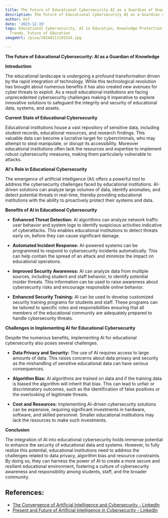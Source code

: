 ```yaml
---
title: The Future of Educational Cybersecurity AI as a Guardian of Knowledge
description: The Future of Educational Cybersecurity AI as a Guardian of Knowledge
author: Usf
date: '2023-12-19'
tags: Educational Cybersecurity, AI in Education, Knowledge Protection, Cybersecurity
  Trends, Future of Education
imageUrl: /pixa/20240111191524.jpg

---
```

**The Future  of Educational Cybersecurity: AI as a Guardian of Knowledge**

**Introduction**

The educational landscape is undergoing a profound transformation driven by the rapid integration of technology.  While this technological  revolution has brought about numerous benefits it has also created new avenues for cyber threats to exploit. As a result educational institutions are facing  unprecedented  cybersecurity  challenges  making it imperative to explore innovative solutions to safeguard the integrity and  security of educational  data,  systems, and assets.

**Current State of Educational Cybersecurity**

Educational institutions house a vast  repository of sensitive data, including student records, educational  resources, and research findings. This valuable  data can become  a lucrative  target for cybercriminals, who may attempt to steal manipulate, or disrupt its accessibility. Moreover educational institutions often lack the resources and expertise to implement robust cybersecurity measures, making them particularly vulnerable to attacks.

**AI's Role in  Educational Cybersecurity**

The emergence of artificial intelligence (AI) offers a powerful tool to address the cybersecurity challenges  faced by educational institutions. AI-driven  solutions can analyze large volumes of data, identify anomalies, and detect potential threats in  real-time, thereby providing educational  institutions with the ability to proactively protect their systems and data.

**Benefits of AI in Educational Cybersecurity**

* **Enhanced Threat Detection:** AI algorithms  can analyze network  traffic user behavior and system logs to identify suspicious activities indicative of cyberattacks. This enables educational institutions  to detect threats early on, before they  can cause significant damage.

* **Automated Incident Response:** AI-powered systems  can be programmed to respond to cybersecurity incidents automatically.  This can help contain the spread of an attack and minimize the impact on  educational operations.

* **Improved Security Awareness:** AI can analyze data from multiple sources, including student and  staff behavior, to identify potential insider threats.  This information can be used to raise awareness about cybersecurity risks and encourage responsible online behavior.

* **Enhanced Security Training:** AI can be used to develop customized security training programs for students and staff. These programs can be tailored to specific roles and responsibilities ensuring that  all members of the educational community are  adequately  prepared to  handle cybersecurity threats.

**Challenges in  Implementing AI for Educational Cybersecurity**

Despite the numerous benefits, implementing AI for educational cybersecurity also poses several challenges.

* **Data Privacy and Security:** The  use of AI requires access to large amounts of data. This raises concerns about data privacy and security  as the mishandling of sensitive educational data can  have serious consequences.

* **Algorithm Bias:** AI algorithms are trained on data  and if the training  data is biased the algorithm will  inherit that bias. This can lead to unfair or discriminatory  outcomes, such as the identification of false positives or the overlooking of legitimate threats.

* **Cost and Resources:** Implementing AI-driven cybersecurity solutions can be expensive, requiring significant investments  in hardware, software,  and skilled personnel. Smaller educational institutions  may  lack the resources to make such investments.

**Conclusion**

The integration of AI into educational cybersecurity holds immense potential to enhance the security of educational data and  systems. However, to fully realize this potential,  educational institutions need to address the challenges  related to data privacy,  algorithm bias and resource constraints. By doing so, they can harness the power of AI to create  a more secure and resilient  educational environment,  fostering a culture of cybersecurity awareness and responsibility among students, staff, and the broader  community.

## References:
- [The Convergence of Artificial Intelligence and Cybersecurity - LinkedIn](https://www.linkedin.com/pulse/convergence-artificial-intelligence-cybersecurity-new-vanagas)
- [Present and Future of Artificial Intelligence in Cybersecurity - LinkedIn](https://www.linkedin.com/pulse/present-future-artificial-intelligence-cybersecurity-cybalt)
